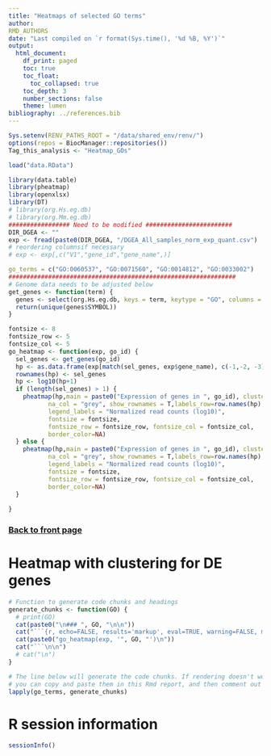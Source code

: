 ```yaml
---
title: "Heatmaps of selected GO terms"
author:
RMD_AUTHORS
date: "Last compiled on `r format(Sys.time(), '%d %B, %Y')`"
output:
  html_document:
    df_print: paged
    toc: true
    toc_float:
      toc_collapsed: true
    toc_depth: 3
    number_sections: false
    theme: lumen
bibliography: ../references.bib
---
```


```r
Sys.setenv(RENV_PATHS_ROOT = "/data/shared_env/renv/")
options(repos = BiocManager::repositories())
Tag_this_analysis <- "Heatmap_GOs"

load("data.RData")

library(data.table)
library(pheatmap)
library(openxlsx)
library(DT)
# library(org.Hs.eg.db)
# library(org.Mm.eg.db)
################# Need to be modified ########################
DIR_DGEA <- ""
exp <- fread(paste0(DIR_DGEA, "/DGEA_All_samples_norm_exp_quant.csv")
# reordering columnsif necessary
# exp <- exp[,c("V1","gene_id","gene_name",)]

go_terms = c("GO:0060537", "GO:0071560", "GO:0014812", "GO:0033002") 
###############################################################
# Genome data needs to be adjusted below
get_genes <- function(term) {
  genes <- select(org.Hs.eg.db, keys = term, keytype = "GO", columns = "SYMBOL")
  return(unique(genes$SYMBOL))
}

fontsize <- 8
fontsize_row <- 5
fontsize_col <- 5
go_heatmap <- function(exp, go_id) {
  sel_genes <- get_genes(go_id)
  hp <- as.data.frame(exp[match(sel_genes, exp$gene_name), c(-1,-2, -3)])
  rownames(hp) <- sel_genes
  hp <- log10(hp+1)
  if (length(sel_genes) > 1) {
    pheatmap(hp,main = paste0("Expression of genes in ", go_id), cluster_cols=F,#annotation_row=annot,
           na_col = "grey", show_rownames = T,labels_row=row.names(hp),#kmeans_k=200,#color = hcl.colors(50, "YlGnBu"),
           legend_labels = "Normalized read counts (log10)",
           fontsize = fontsize,
           fontsize_row = fontsize_row, fontsize_col = fontsize_col,
           border_color=NA)
  } else {
    pheatmap(hp,main = paste0("Expression of genes in ", go_id), cluster_cols=F,cluster_rows=F,
           na_col = "grey", show_rownames = T,labels_row=row.names(hp),#kmeans_k=200,#color = hcl.colors(50, "YlGnBu"),
           legend_labels = "Normalized read counts (log10)",
           fontsize = fontsize,
           fontsize_row = fontsize_row, fontsize_col = fontsize_col,
           border_color=NA)
  }
  
}
```

### [Back to front page](Analysis_Report_RNAseq.html)


# Heatmap with clustering for DE genes

```r
# Function to generate code chunks and headings
generate_chunks <- function(GO) {
  # print(GO)
  cat(paste0("\n### ", GO, "\n\n"))
  cat("```{r, echo=FALSE, results='markup', eval=TRUE, warning=FALSE, message=FALSE, fig.width=6, fig.height=3, dpi=400, fig.format='png', fig.asp=1}\n")
  cat(paste0("go_heatmap(exp, '", GO, "')\n"))
  cat("```\n\n")
  # cat("\n")
}

# The line below will generate the code chunks. If rendering doesn't work,
# you can copy and paste them in this Rmd report, and then comment out this line
lapply(go_terms, generate_chunks)
```

<!-- INSERTING code chunks here -->

# R session information

```r
sessionInfo()
```